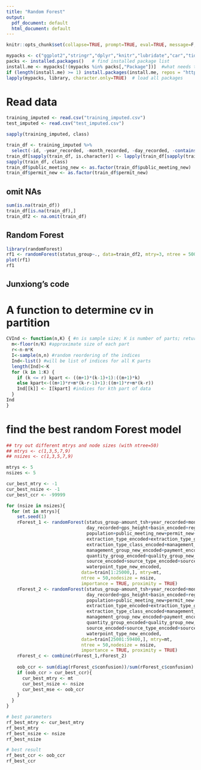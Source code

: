 ```yaml
---
title: "Random Forest"
output:
  pdf_document: default
  html_document: default
---
```


```r
knitr::opts_chunk$set(collapse=TRUE, prompt=TRUE, eval=TRUE, message=F, include=T,comment=NULL,fig.width = 5, warning = FALSE, fig.height = 3,tidy.opts=list(width.cutoff=50),tidy=TRUE,cache = TRUE)
```

```r
mypacks <- c("ggplot2","stringr","dplyr","knitr","lubridate","car","tidyr","cvTools","rpart","nnet","gbm","yaImpute","randomForest")  # what packages are needed?
packs <- installed.packages()   # find installed package list
install.me <- mypacks[!(mypacks %in% packs[,"Package"])]  #what needs to be installed?
if (length(install.me) >= 1) install.packages(install.me, repos = "http://cran.us.r-project.org")   # install (if needed)
lapply(mypacks, library, character.only=TRUE)  # load all packages
```


# Read data
```r
training_imputed <- read.csv("training_imputed.csv")
test_imputed <- read.csv("test_imputed.csv")
```

```r
sapply(training_imputed, class) 
```


```r
train_df <- training_imputed %>%
  select(-id, -year_recorded, -month_recorded, -day_recorded, -contains("encoded"))
train_df[sapply(train_df, is.character)] <- lapply(train_df[sapply(train_df, is.character)], as.factor)
sapply(train_df, class) 
train_df$public_meeting_new <- as.factor(train_df$public_meeting_new)
train_df$permit_new <- as.factor(train_df$permit_new)
```

## omit NAs
```r
sum(is.na(train_df))
train_df[is.na(train_df),]
train_df2 <- na.omit(train_df)
```


## Random Forest
```r
library(randomForest)
rf1 <- randomForest(status_group~., data=train_df2, mtry=3, ntree = 500, nodesize = 3, importance = TRUE)
plot(rf1)
rf1
```


## Junxiong's code

# A function to determine cv in partition
```r
CVInd <- function(n,K) { #n is sample size; K is number of parts; returns   K-length list of indices for each part
  m<-floor(n/K) #approximate size of each part
  r<-n-m*K
  I<-sample(n,n) #random reordering of the indices
  Ind<-list() #will be list of indices for all K parts
  length(Ind)<-K
  for (k in 1:K) {
    if (k <= r) kpart <- ((m+1)*(k-1)+1):((m+1)*k)
    else kpart<-((m+1)*r+m*(k-r-1)+1):((m+1)*r+m*(k-r))
    Ind[[k]] <- I[kpart] #indices for kth part of data
  }
Ind
}
```

# find the best random Forest model
```r
## try out different mtrys and node sizes (with ntree=50)
## mtrys <- c(1,3,5,7,9)
## nsizes <- c(1,3,5,7,9)

mtrys <- 5
nsizes <- 5

cur_best_mtry <- -1
cur_best_nsize <- -1
cur_best_ccr <- -99999

for (nsize in nsizes){
  for (mt in mtrys){
    set.seed(1)
    rForest_1 <- randomForest(status_group~amount_tsh+year_recorded+month_recorded+
                              day_recorded+gps_height+basin_encoded+region_encoded+
                              population+public_meeting_new+permit_new+age+
                              extraction_type_encoded+extraction_type_group_encoded+
                              extraction_type_class_encoded+management_encoded+
                              management_group_new_encoded+payment_encoded+
                              quantity_group_encoded+quality_group_new_encoded+
                              source_encoded+source_type_encoded+source_class_encoded+
                              waterpoint_type_new_encoded, 
                            data=train[1:25000,], mtry=mt, 
                            ntree = 50,nodesize = nsize, 
                            importance = TRUE, proximity = TRUE) 
    rForest_2 <- randomForest(status_group~amount_tsh+year_recorded+month_recorded+
                              day_recorded+gps_height+basin_encoded+region_encoded+
                              population+public_meeting_new+permit_new+age+
                              extraction_type_encoded+extraction_type_group_encoded+
                              extraction_type_class_encoded+management_encoded+
                              management_group_new_encoded+payment_encoded+
                              quantity_group_encoded+quality_group_new_encoded+
                              source_encoded+source_type_encoded+source_class_encoded+
                              waterpoint_type_new_encoded, 
                            data=train[25001:59400,], mtry=mt, 
                            ntree = 50,nodesize = nsize, 
                            importance = TRUE, proximity = TRUE) 
    rForest_c <- combine(rForest_1,rForest_2)
    
    oob_ccr <- sum(diag(rForest_c$confusion))/sum(rForest_c$confusion)
    if (oob_ccr > cur_best_ccr){
      cur_best_mtry <- mt
      cur_best_nsize <- nsize
      cur_best_mse <- oob_ccr
    }
  }
}

# best parameters
rf_best_mtry <- cur_best_mtry
rf_best_mtry
rf_best_nsize <- nsize
rf_best_nsize

# best result
rf_best_ccr <- oob_ccr
rf_best_ccr
```